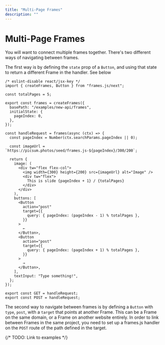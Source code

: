 ```yaml
---
title: "Multi-Page Frames"
description: ""
---
```


# Multi-Page Frames

You will want to connect multiple frames together. 
There's two different ways of navigating between frames.

The first way is by defining the `state` prop of a `Button`, and using that state to return a different Frame in the handler. See below

```tsx
/* eslint-disable react/jsx-key */
import { createFrames, Button } from "frames.js/next";

const totalPages = 5;

export const frames = createFrames({
  basePath: "/examples/new-api/frames",
  initialState: {
    pageIndex: 0,
  },
});

const handleRequest = frames(async (ctx) => {
  const pageIndex = Number(ctx.searchParams.pageIndex || 0);

  const imageUrl = `https://picsum.photos/seed/frames.js-${pageIndex}/300/200`;

  return {
    image: (
      <div tw="flex flex-col">
        <img width={300} height={200} src={imageUrl} alt="Image" />
        <div tw="flex">
          This is slide {pageIndex + 1} / {totalPages}
        </div>
      </div>
    ),
    buttons: [
      <Button
        action="post"
        target={{
          query: { pageIndex: (pageIndex - 1) % totalPages },
        }}
      >
        ←
      </Button>,
      <Button
        action="post"
        target={{
          query: { pageIndex: (pageIndex + 1) % totalPages },
        }}
      >
        →
      </Button>,
    ],
    textInput: "Type something!",
  };
});

export const GET = handleRequest;
export const POST = handleRequest;
```

The second way to navigate between frames is by defining a `Button` with `type`, `post`, with a `target` that points at another Frame.
This can be a Frame on the same domain, or a Frame on another website entirely. In order to link between Frames in the same project, you need to set up a frames.js handler on the `POST` route of the path defined in the target.

{/* 
TODO: Link to examples
 */}